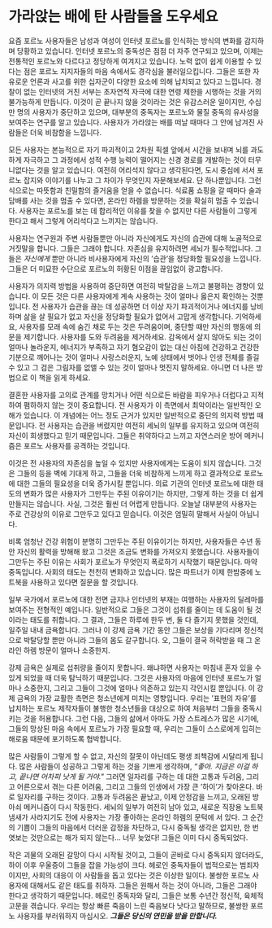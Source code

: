 # 가라앉는 배에 탄 사람들을 도우세요

요즘 포르노 사용자들은 남성과 여성이 인터넷 포르노를 인식하는 방식의 변화를 감지하며 당황하고 있습니다. 인터넷 포르노의 중독성은 점점 더 자주 연구되고 있으며, 이제는 전통적인 포르노와 다르다고 정당하게 여겨지고 있습니다. 노력 없이 쉽게 이용할 수 있다는 점은 포르노 지지자들의 마음 속에서도 경각심을 불러일으킵니다. 그들은 또한 자유로운 언론과 사고를 위한 십자군이 다양한 요소에 의해 납치되고 있다고 느낍니다. 경찰이 없는 인터넷의 거친 서부는 초자연적 자극에 대한 연령 제한을 시행하는 것을 거의 불가능하게 만듭니다. 이것이 곧 끝나지 않을 것이라는 것은 유감스러운 일이지만, 수십만 명의 사용자가 중단하고 있으며, 대부분의 중독자는 포르노와 물질 중독의 유사성을 보여주는 연구를 알고 있습니다. 사용자가 가라앉는 배를 떠날 때마다 그 안에 남겨진 사람들은 더욱 비참함을 느낍니다.

모든 사용자는 본능적으로 자기 파괴적이고 2차원 픽셀 앞에서 시간을 보내며 뇌를 과도하게 자극하고 그 과정에서 성적 수행 능력이 떨어지는 신경 경로를 개발하는 것이 터무니없다는 것을 알고 있습니다. 여전히 어리석지 않다고 생각된다면, 도시 중심에 서서 포르노 잡지와 이야기를 나누고 그 차이가 무엇인지 자문해보세요. 단 하나뿐입니다. 그런 식으로는 따뜻함과 친밀함의 즐거움을 얻을 수 없습니다. 식료품 쇼핑을 갈 때마다 술과 담배를 사는 것을 멈출 수 있다면, 온라인 하렘을 방문하는 것을 확실히 멈출 수 있습니다. 사용자는 포르노를 보는 데 합리적인 이유를 찾을 수 없지만 다른 사람들이 그렇게 한다고 해서 그렇게 어리석다고 느끼지는 않습니다.

사용자는 연구원과 주변 사람들뿐만 아니라 자신에게도 자신의 습관에 대해 노골적으로 거짓말을 합니다. 그들은 그래야 합니다. 자존심을 유지하려면 세뇌가 필수적입니다. 그들은 *자신에게* 뿐만 아니라 비사용자에게 자신의 '습관'을 정당화할 필요성을 느낍니다. 그들은 더 미묘한 수단으로 포르노의 허황된 이점을 끊임없이 광고합니다.

사용자가 의지력 방법을 사용하여 중단하면 여전히 박탈감을 느끼고 불평하는 경향이 있습니다. 이 모든 것은 다른 사용자에게 계속 사용하는 것이 얼마나 옳은지 확인하는 것뿐입니다. 전 사용자가 습관을 끊는 데 성공하면 더 이상 자기 파괴적이거나 에너지를 낭비하며 삶을 살 필요가 없고 자신을 정당화할 필요가 없어서 고맙게 생각합니다. 기억하세요, 사용자를 모래 속에 숨긴 채로 두는 것은 두려움이며, 중단할 때만 자신의 행동에 의문을 제기합니다. 사용자를 도와 두려움을 제거하세요. 감옥에서 살지 않아도 되는 것이 얼마나 놀라운지, 에너지가 부족하고 자기 혐오감이 없는 대신 아침에 건강하고 건강한 기분으로 깨어나는 것이 얼마나 사랑스러운지, 노예 상태에서 벗어나 인생 전체를 즐길 수 있고 그 검은 그림자를 없앨 수 있는 것이 얼마나 멋진지 말하세요. 아니면 더 나은 방법으로 이 책을 읽게 하세요.

결혼한 사용자를 고의로 관계를 망치거나 어떤 식으로든 바람을 피우거나 더럽다고 지적하여 폄하하지 않는 것이 중요합니다. 전 사용자가 이 측면에서 최악이라는 일반적인 오해가 있습니다. 이 개념에는 어느 정도 근거가 있지만 일반적으로 중단의 의지력 방법 때문입니다. 전 사용자는 습관을 버렸지만 여전히 세뇌의 일부를 유지하고 있으며 여전히 자신이 희생했다고 믿기 때문입니다. 그들은 취약하다고 느끼고 자연스러운 방어 메커니즘은 포르노 사용자를 공격하는 것입니다.

이것은 전 사용자의 자존심을 높일 수 있지만 사용자에게는 도움이 되지 않습니다. 그것은 그들의 등을 벽에 기대게 하고, 그들을 더욱 비참하게 느끼게 하고 결과적으로 포르노에 대한 그들의 필요성을 더욱 증가시킬 뿐입니다. 의료 기관의 인터넷 포르노에 대한 태도의 변화가 많은 사용자가 그만두는 주된 이유이기는 하지만, 그렇게 하는 것을 더 쉽게 만들지는 않습니다. 사실, 그것은 훨씬 더 어렵게 만듭니다. 오늘날 대부분의 사용자는 주로 건강상의 이유로 그만두고 있다고 믿습니다. 이것은 엄밀히 말해서 사실이 아닙니다.

비록 엄청난 건강 위험이 분명히 그만두는 주된 이유이기는 하지만, 사용자들은 수년 동안 자신의 활력을 방해해 왔고 그것은 조금도 변화를 가져오지 못했습니다. 사용자들이 그만두는 주된 이유는 사회가 포르노가 무엇인지 폭로하기 시작했기 때문입니다. 마약 중독입니다. 사회의 태도는 천천히 변화하고 있습니다. 많은 파트너가 이제 한밤중에 노트북을 사용하고 있다면 질문을 할 것입니다.

일부 국가에서 포르노에 대한 전면 금지나 인터넷의 부재는 여행하는 사용자의 딜레마를 보여주는 전형적인 예입니다. 일반적으로 그들은 그것이 섭취를 줄이는 데 도움이 될 것이라는 태도를 취합니다. 그 결과, 그들은 하루에 한두 번, 둘 다 즐기지 못했을 것인데, 일주일 내내 금욕합니다. 그러나 이 강제 금욕 기간 동안 그들은 보상을 기다리며 정신적으로 박탈당할 뿐만 아니라 그들의 몸도 갈구합니다. 오, 그들이 결국 허락받을 때 그 온라인 하렘 방문이 얼마나 소중한지.

강제 금욕은 실제로 섭취량을 줄이지 못합니다. 왜냐하면 사용자는 마침내 혼자 있을 수 있게 되었을 때 더욱 탐닉하기 때문입니다. 그것은 사용자의 마음에 인터넷 포르노가 얼마나 소중한지, 그리고 그들이 그것에 얼마나 의존하고 있는지 각인시킬 뿐입니다. 이 강제 금욕의 가장 교활한 측면은 청소년에게 미치는 영향입니다. 우리는 '표현의 자유'를 납치하는 포르노 제작자들이 불행한 청소년들을 대상으로 하여 처음부터 그들을 중독시키는 것을 허용합니다. 그런 다음, 그들의 삶에서 아마도 가장 스트레스가 많은 시기에, 그들의 망상된 마음 속에서 포르노가 가장 필요할 때, 우리는 그들이 스스로에게 입히는 해로움 때문에 포기하도록 협박합니다.

많은 사람들이 그렇게 할 수 없고, 자신의 잘못이 아닌데도 평생 죄책감에 시달리게 됩니다. 많은 사람들이 성공하고 그렇게 하는 것을 기쁘게 생각하며, *\“좋아. 지금은 이걸 하고, 끝나면 어차피 낫게 될 거야.\"* 그러면 일자리를 구하는 데 대한 고통과 두려움, 그리고 어른으로서 겪는 다른 어려움, 그리고 그들의 인생에서 가장 큰 '하이'가 찾아온다. 바로 일자리를 구하는 것이다. 고통과 두려움은 끝났고, 이제 안정감을 느끼고, 오래된 방아쇠 메커니즘이 다시 작동한다. 세뇌의 일부가 여전히 남아 있고, 새로운 직장용 노트북 냄새가 사라지기도 전에 사용자는 가장 좋아하는 온라인 하렘의 문턱에 서 있다. 그 순간의 기쁨이 그들의 마음에서 더러운 감정을 차단하고, 다시 중독될 생각은 없지만, 한 번 엿보는 것만으로는 해가 되지 않는다\... 너무 늦었다! 그들은 이미 다시 중독되었다.

작은 괴물의 오래된 갈망이 다시 시작될 것이고, 그들이 곧바로 다시 중독되지 않더라도, 하이 이후 우울증이 그들을 잡을 가능성이 크다. 헤로인 중독자들이 법적으로는 범죄자이지만, 사회의 대응이 이 사람들을 돕고 있다는 것은 이상한 일이다. 불쌍한 포르노 사용자에 대해서도 같은 태도를 취하자. 그들은 원해서 하는 것이 아니라, 그들은 그래야 한다고 생각하기 때문입니다. 헤로인 중독자와 달리, 그들은 보통 수년간 정신적, 육체적 고문을 겪습니다. 우리는 항상 빠른 죽음이 느린 죽음보다 낫다고 말하므로, 불쌍한 포르노 사용자를 부러워하지 마십시오. ***그들은 당신의 연민을 받을 만합니다.***
